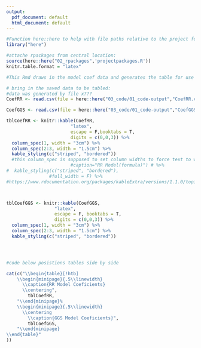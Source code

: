 ```yaml
---
output:
  pdf_document: default
  html_document: default
---
```


```r
#Function here::here to help with file paths relative to the project folder:
library("here")

#attache rpackages from central location:
source(here::here("02_rpackages",'projectpackages.R'))
knitr.table.format = "latex"
```

```r


#This Rmd draws in the model coef data and generates the table for use in the results and discussion section as RMardown 'mother-child' doc relationship.
```


```r
# bring in the saved data to be tabled:
#data was generated by file x???
CoefRR <- read.csv(file = here::here("03_code/01_code-output","CoefRR.csv"))

CoefGGS <- read.csv(file = here::here("03_code/01_code-output","CoefGGS.csv"))

```


```r


tblCoefRR <- knitr::kable(CoefRR,
                        "latex",
                        escape = F,booktabs = T, 
                        digits = c(0,0,3)) %>% 
  column_spec(1, width = "3cm") %>% 
  column_spec(2:3, width = "1.5cm") %>% 
  kable_styling(c("striped", "bordered"))
  #this column_spec is supposed to set column widths to force text to wrap inside the colmn #https://community.rstudio.com/t/wrap-column-name-in-pdf-table-from-knitr-kable/3278/4)
                        #caption="RR Model(formula)") # %>%
#  kable_styling(c("striped", "bordered"), 
                #full_width = F) %>% 
#https://www.rdocumentation.org/packages/kableExtra/versions/1.1.0/topics/column_spec



tblCoefGGS <- knitr::kable(CoefGGS,
                  "latex",
                  escape = F, booktabs = T, 
                  digits = c(0,0,3)) %>% 
  column_spec(1, width = "3cm") %>% 
  column_spec(2:3, width = "1.5cm") %>% 
  kable_styling(c("striped", "bordered"))




#code below posistions tables side by side

cat(c("\\begin{table}[!htb]
    \\begin{minipage}{.5\\linewidth}
      \\caption{RR Model Coeficients}
      \\centering",
        tblCoefRR,
    "\\end{minipage}%
    \\begin{minipage}{.5\\linewidth}
      \\centering
        \\caption{GGS Model Coeficients}",
        tblCoefGGS,
    "\\end{minipage}
\\end{table}"
))


```